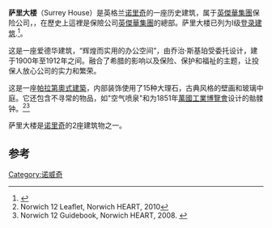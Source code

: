 {{Infobox historic site
| name = 萨里大楼
| native_name = Surrey House
| native_language = 
| image = Surrey House on Surrey Street - geograph.org.uk - 22919.jpg
| coordinates = {{coord|52.6246|N|1.2944|E|type:landmark_region:GB-NFK|display=inline}}
| location = [[诺里奇|诺里奇]] 
| architect = 乔治·斯基珀
| architecture = 爱德华 
| owner = [[英傑華集團|英傑華集團]]
| designation1 = UK Grade I
}}
'''萨里大楼'''（Surrey House）是英格兰[[诺里奇|诺里奇]]的一座历史建筑，属于[[英傑華集團|英傑華集團]]保险公司，，在歷史上這裡是保險公司[[英傑華集團|英傑華集團]]的總部。萨里大楼已列为I级[[登录建筑|登录建筑]].<ref>{{cite web |url=http://www.britishlistedbuildings.co.uk/en-229614-norwich-union-offices-8-norwich |title=Norwich Union Offices 8, Norwich |work=British Listed Buildings |accessdate=14 February 2012}}</ref>。

这是一座爱德华建筑，“辉煌而实用的办公空间”，由乔治·斯基珀受委托设计，建于1900年至1912年之间。融合了希腊的影响以及保险、保护和福祉的主题，让投保人放心公司的实力和繁荣。

这是一座[[帕拉第奧式建築|帕拉第奧式建築]]，内部装饰使用了15种大理石，古典风格的壁画和玻璃中庭。它还包含不寻常的物品，如"空气喷泉"和为1851年[[萬國工業博覽會|萬國工業博覽會]]设计的骷髅钟。<ref name="N12-Leaflet">Norwich 12 Leaflet, Norwich HEART, 2010</ref><ref name="N12-Guidebook">Norwich 12 Guidebook, Norwich HEART, 2008. {{ISBN|978-0-9560385-0-0}}</ref>

萨里大楼是[[诺里奇|诺里奇]]的2座建筑物之一。

==参考==
{{reflist}}
{{coord|52.6246|1.2944|type:landmark_region:GB|display=title}}
[[Category:诺威奇|Category:诺威奇]]
